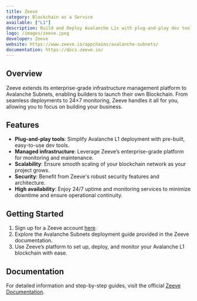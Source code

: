 ```yaml
---
title: Zeeve
category: Blockchain as a Service
available: ["L1"]
description: Build and Deploy Avalanche L1s with plug-and-play dev tools and Zeeve infrastructure platform.
logo: /images/zeeve.jpeg
developer: Zeeve
website: https://www.zeeve.io/appchains/avalanche-subnets/
documentation: https://docs.zeeve.io/
---
```


## Overview
Zeeve extends its enterprise-grade infrastructure management platform to Avalanche Subnets, enabling builders to launch their own Blockchain. From seamless deployments to 24×7 monitoring, Zeeve handles it all for you, allowing you to focus on building your business.

## Features
- **Plug-and-play tools**: Simplify Avalanche L1 deployment with pre-built, easy-to-use dev tools.
- **Managed infrastructure**: Leverage Zeeve’s enterprise-grade platform for monitoring and maintenance.
- **Scalability**: Ensure smooth scaling of your blockchain network as your project grows.
- **Security**: Benefit from Zeeve's robust security features and architecture.
- **High availability**: Enjoy 24/7 uptime and monitoring services to minimize downtime and ensure operational continuity.

## Getting Started
1. Sign up for a Zeeve account [here](https://www.zeeve.io/appchains/avalanche-subnets/).
2. Explore the Avalanche Subnets deployment guide provided in the Zeeve documentation.
3. Use Zeeve’s platform to set up, deploy, and monitor your Avalanche L1 blockchain with ease.

## Documentation
For detailed information and step-by-step guides, visit the official [Zeeve Documentation](https://docs.zeeve.io/).
